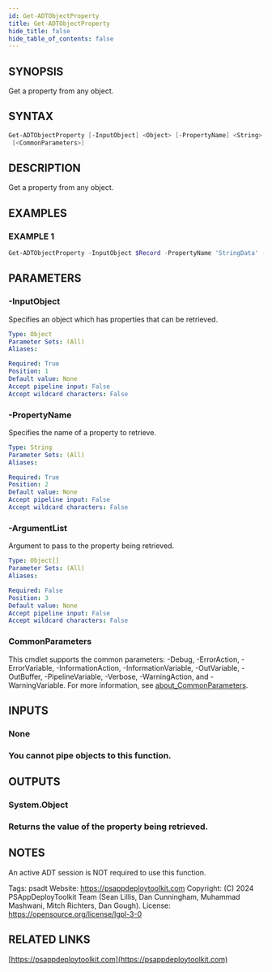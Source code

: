 ```yaml
---
id: Get-ADTObjectProperty
title: Get-ADTObjectProperty
hide_title: false
hide_table_of_contents: false
---
```


## SYNOPSIS

Get a property from any object.

## SYNTAX

```powershell
Get-ADTObjectProperty [-InputObject] <Object> [-PropertyName] <String> [[-ArgumentList] <Object[]>]
 [<CommonParameters>]
```

## DESCRIPTION

Get a property from any object.

## EXAMPLES

### EXAMPLE 1

```powershell
Get-ADTObjectProperty -InputObject $Record -PropertyName 'StringData' -ArgumentList @(1)
```

## PARAMETERS

### -InputObject

Specifies an object which has properties that can be retrieved.

```yaml
Type: Object
Parameter Sets: (All)
Aliases:

Required: True
Position: 1
Default value: None
Accept pipeline input: False
Accept wildcard characters: False
```

### -PropertyName

Specifies the name of a property to retrieve.

```yaml
Type: String
Parameter Sets: (All)
Aliases:

Required: True
Position: 2
Default value: None
Accept pipeline input: False
Accept wildcard characters: False
```

### -ArgumentList

Argument to pass to the property being retrieved.

```yaml
Type: Object[]
Parameter Sets: (All)
Aliases:

Required: False
Position: 3
Default value: None
Accept pipeline input: False
Accept wildcard characters: False
```

### CommonParameters

This cmdlet supports the common parameters: -Debug, -ErrorAction, -ErrorVariable, -InformationAction, -InformationVariable, -OutVariable, -OutBuffer, -PipelineVariable, -Verbose, -WarningAction, and -WarningVariable. For more information, see [about_CommonParameters](http://go.microsoft.com/fwlink/?LinkID=113216).

## INPUTS

### None

### You cannot pipe objects to this function.

## OUTPUTS

### System.Object

### Returns the value of the property being retrieved.

## NOTES

An active ADT session is NOT required to use this function.

Tags: psadt
Website: https://psappdeploytoolkit.com
Copyright: (C) 2024 PSAppDeployToolkit Team (Sean Lillis, Dan Cunningham, Muhammad Mashwani, Mitch Richters, Dan Gough).
License: https://opensource.org/license/lgpl-3-0

## RELATED LINKS

[https://psappdeploytoolkit.com](https://psappdeploytoolkit.com)

